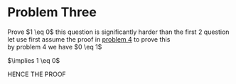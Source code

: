 # Problem Three

Prove $1 \eq 0$ 
this question is significantly harder than the first 2 question
let use first assume the proof in [problem 4](/problem_4.html) to prove this 
<br>
by problem 4 we have $0 \eq 1$

$\implies 1 \eq 0$

HENCE THE PROOF
